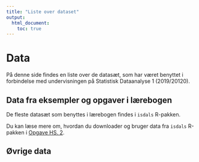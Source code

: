 ```yaml
---
title: "Liste over dataset"
output: 
  html_document:
    toc: true
---
```


# Data

På denne side findes en liste over de datasæt, som har været benyttet i forbindelse med undervisningen på Statistisk Dataanalyse 1 (2019/20120).

## Data fra eksempler og opgaver i lærebogen

De fleste datasæt som benyttes i lærebogen findes i `isdals` R-pakken. 

Du kan læse mere om, hvordan du downloader og bruger data fra `isdals` R-pakken i [Opgave HS. 2](https://github.com/anderstolver/StatData1_2019/tree/master/docs/opgaver/hs1-4.pdf).

## Øvrige data

